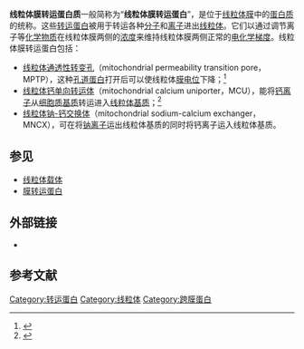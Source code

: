 '''线粒体膜转运蛋白质'''一般简称为“'''线粒体膜转运蛋白'''”，是位于[[线粒体膜|线粒体膜]]中的[[蛋白质|蛋白质]]的统称。这些[[转运蛋白|转运蛋白]]被用于转运各种[[分子|分子]]和[[离子|离子]]进出[[线粒体|线粒体]]。它们以通过调节离子等[[化学物质|化学物质]]在线粒体膜两侧的[[浓度|浓度]]来维持线粒体膜两侧正常的[[电化学梯度|电化学梯度]]。线粒体膜转运蛋白包括：
* [[线粒体通透性转变孔|线粒体通透性转变孔]]（mitochondrial permeability transition pore，MPTP），这种[[孔道蛋白|孔道蛋白]]打开后可以使线粒体[[膜电位|膜电位]]下降；<ref>{{cite journal
 | author = Crompton M
 | title = The mitochondrial permeability transition pore and its role in cell death
 | journal = Biochemical Journal
 | volume = 341
 | issue = 
 | pages = 233-249
 | pmid = 10393078
 | doi = 
 | url = http://www.biochemj.org/bj/341/0233/3410233.pdf
 | language = en |date=Jul 1, 1999}}</ref>
* [[线粒体钙单向转运体|线粒体钙单向转运体]]（mitochondrial calcium uniporter，MCU），能将[[钙离子|钙离子]]从[[细胞质基质|细胞质基质]]转运进入[[线粒体基质|线粒体基质]]；<ref>{{cite journal
 | author = Nicholls DG
 | year = 2005
 | month = 
 | day = 
 | title = Mitochondria and calcium signaling
 | journal = Cell Calcium
 | volume = 38
 | issue = 3-4
 | pages = 311-317
 | pmid = 16087232
 | doi = 10.1016/j.ceca.2005.06.011
 | url = http://linkinghub.elsevier.com/retrieve/pii/S0143416005000965
 | language = en
 | access-date = 2011-09-04
 | archive-date = 2019-12-01
 | archive-url = https://web.archive.org/web/20191201113149/https://linkinghub.elsevier.com/retrieve/pii/S0143416005000965
 | dead-url = no
 }}</ref>
* [[线粒体钠-钙交换体|线粒体钠-钙交换体]]（mitochondrial sodium-calcium exchanger，MNCX），可在将[[钠离子|钠离子]]运出线粒体基质的同时将钙离子运入线粒体基质。

== 参见 ==
* [[线粒体载体|线粒体载体]]
* [[膜转运蛋白|膜转运蛋白]]

== 外部链接 ==
* {{MeshName|Mitochondrial+Membrane+Transport+Proteins}}

== 参考文献 ==
<references />

{{膜转运蛋白}}
{{线粒体蛋白质}}

[[Category:转运蛋白|Category:转运蛋白]]
[[Category:线粒体|Category:线粒体]]
[[Category:跨膜蛋白|Category:跨膜蛋白]]
